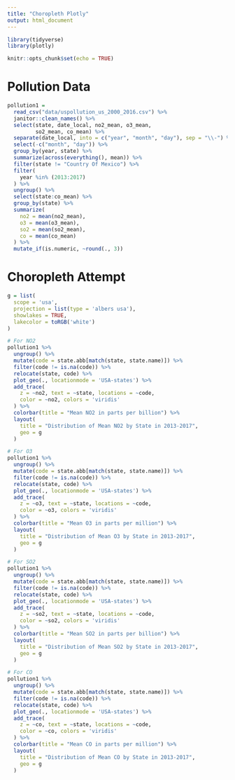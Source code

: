 ```yaml
---
title: "Choropleth Plotly"
output: html_document
---
```


```r
library(tidyverse)
library(plotly)

knitr::opts_chunk$set(echo = TRUE)
```


# Pollution Data

```r
pollution1 = 
  read_csv("data/uspollution_us_2000_2016.csv") %>% 
  janitor::clean_names() %>%
  select(state, date_local, no2_mean, o3_mean, 
         so2_mean, co_mean) %>%
  separate(date_local, into = c("year", "month", "day"), sep = "\\-") %>%
  select(-c("month", "day")) %>%
  group_by(year, state) %>%
  summarize(across(everything(), mean)) %>%
  filter(state != "Country Of Mexico") %>% 
  filter(
    year %in% (2013:2017)
  ) %>% 
  ungroup() %>% 
  select(state:co_mean) %>% 
  group_by(state) %>% 
  summarize(
    no2 = mean(no2_mean),
    o3 = mean(o3_mean),
    so2 = mean(so2_mean),
    co = mean(co_mean)
  ) %>%
  mutate_if(is.numeric, ~round(., 3))
```


# Choropleth Attempt

```r
g = list(
  scope = 'usa',
  projection = list(type = 'albers usa'),
  showlakes = TRUE,
  lakecolor = toRGB('white')
)

# For NO2
pollution1 %>%
  ungroup() %>%
  mutate(code = state.abb[match(state, state.name)]) %>%
  filter(code != is.na(code)) %>%
  relocate(state, code) %>%
  plot_geo(., locationmode = 'USA-states') %>% 
  add_trace(
    z = ~no2, text = ~state, locations = ~code,
    color = ~no2, colors = 'viridis'
  ) %>% 
  colorbar(title = "Mean NO2 in parts per billion") %>% 
  layout(
    title = "Distribution of Mean NO2 by State in 2013-2017",
    geo = g
  )

# For O3
pollution1 %>%
  ungroup() %>%
  mutate(code = state.abb[match(state, state.name)]) %>%
  filter(code != is.na(code)) %>%
  relocate(state, code) %>%
  plot_geo(., locationmode = 'USA-states') %>% 
  add_trace(
    z = ~o3, text = ~state, locations = ~code,
    color = ~o3, colors = 'viridis'
  ) %>% 
  colorbar(title = "Mean O3 in parts per million") %>% 
  layout(
    title = "Distribution of Mean O3 by State in 2013-2017",
    geo = g
  )

# For SO2
pollution1 %>%
  ungroup() %>%
  mutate(code = state.abb[match(state, state.name)]) %>%
  filter(code != is.na(code)) %>%
  relocate(state, code) %>%
  plot_geo(., locationmode = 'USA-states') %>% 
  add_trace(
    z = ~so2, text = ~state, locations = ~code,
    color = ~so2, colors = 'viridis'
  ) %>% 
  colorbar(title = "Mean SO2 in parts per billion") %>% 
  layout(
    title = "Distribution of Mean SO2 by State in 2013-2017",
    geo = g
  )

# For CO
pollution1 %>%
  ungroup() %>%
  mutate(code = state.abb[match(state, state.name)]) %>%
  filter(code != is.na(code)) %>%
  relocate(state, code) %>%
  plot_geo(., locationmode = 'USA-states') %>% 
  add_trace(
    z = ~co, text = ~state, locations = ~code,
    color = ~co, colors = 'viridis'
  ) %>% 
  colorbar(title = "Mean CO in parts per million") %>% 
  layout(
    title = "Distribution of Mean CO by State in 2013-2017",
    geo = g
  )
```

